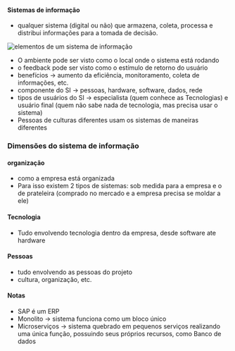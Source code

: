 






#### Sistemas de informação

-   qualquer sistema (digital ou não) que armazena, coleta, processa e
    distribui informações para a tomada de decisão.

![elementos de um sistema de informação](/image/image_311.png)

-   O ambiente pode ser visto como o local onde o sistema está rodando
-   o feedback pode ser visto como o estímulo de retorno do usuário
-   benefícios → aumento da eficiência, monitoramento, coleta de
    informações, etc.
-   componente do SI → pessoas, hardware, software, dados, rede
-   tipos de usuários do SI → especialista (quem conhece as Tecnologias)
    e usuário final (quem não sabe nada de tecnologia, mas precisa usar
    o sistema)
-   Pessoas de culturas diferentes usam os sistemas de maneiras
    diferentes








### Dimensões do sistema de informação

#### organização

-   como a empresa está organizada
-   Para isso existem 2 tipos de sistemas: sob medida para a empresa e o
    de prateleira (comprado no mercado e a empresa precisa se moldar a
    ele)

#### Tecnologia

-   Tudo envolvendo tecnologia dentro da empresa, desde software ate
    hardware

#### Pessoas

-   tudo envolvendo as pessoas do projeto
-   cultura, organização, etc.








#### Notas

-   SAP é um ERP
-   Monolito → sistema funciona como um bloco único
-   Microserviços → sistema quebrado em pequenos serviços realizando uma
    única função, possuindo seus próprios recursos, como Banco de dados


